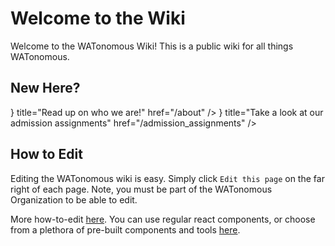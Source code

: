 # Welcome to the Wiki
 
Welcome to the WATonomous Wiki! This is a public wiki for all things WATonomous.

## New Here?


<Cards num={2}>
    <Card icon={<CarTaxiFront />} title="Read up on who we are!" href="/about" />
    <Card icon={<NotebookPen />} title="Take a look at our admission assignments" href="/admission_assignments" />
</Cards>

## How to Edit

Editing the WATonomous wiki is easy. Simply click `Edit this page` on the far right of each page. Note, you must be part of the WATonomous Organization to be able to edit.

More how-to-edit [here](https://github.com/WATonomous/wato_wiki?tab=readme-ov-file#editing-the-wiki). You can use regular react components, or choose from a plethora of pre-built components and tools [here](https://nextra.site/docs).

